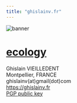 ```yaml
---
title: "ghislainv.fr"
---
```


<img class="banner" src="images/Canigou_banner.jpg" alt="banner">

# [ecology](https://ecology.ghislainv.fr) 

Ghislain VIEILLEDENT<br>
Montpellier, FRANCE<br>
ghislainv(at)gmail(dot)com<br>
<https://ghislainv.fr><br>
[PGP public key](https://ghislainv/public.pgp)<br>